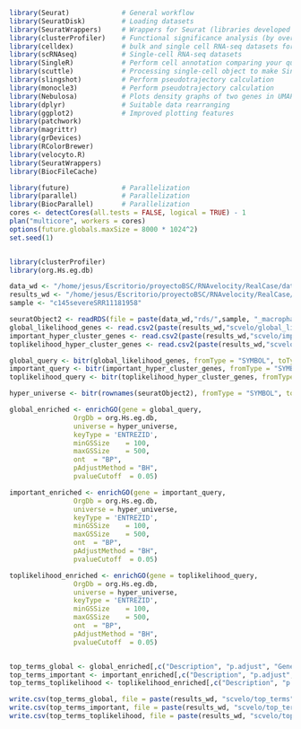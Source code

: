 ```r
library(Seurat)             # General workflow
library(SeuratDisk)         # Loading datasets
library(SeuratWrappers)     # Wrappers for Seurat (libraries developed by other adapted to work with Seurat)
library(clusterProfiler)    # Functional significance analysis (by over-representation of GO terms)
library(celldex)            # bulk and single cell RNA-seq datasets for performing cell annotation
library(scRNAseq)           # Single-cell RNA-seq datasets
library(SingleR)            # Perform cell annotation comparing your query dataset against a (usually manually curated) reference dataset
library(scuttle)            # Processing single-cell object to make SingleR work
library(slingshot)          # Perform pseudotrajectory calculation
library(monocle3)           # Perform pseudotrajectory calculation
library(Nebulosa)           # Plots density graphs of two genes in UMAP # (useful for manual annotation of cell types)
library(dplyr)              # Suitable data rearranging
library(ggplot2)            # Improved plotting features
library(patchwork)
library(magrittr)
library(grDevices)
library(RColorBrewer)
library(velocyto.R)
library(SeuratWrappers)
library(BiocFileCache)

library(future)             # Parallelization
library(parallel)           # Parallelization
library(BiocParallel)       # Parallelization
cores <- detectCores(all.tests = FALSE, logical = TRUE) - 1
plan("multicore", workers = cores)
options(future.globals.maxSize = 8000 * 1024^2)
set.seed(1)


library(clusterProfiler)
library(org.Hs.eg.db)
```

```r
data_wd <- "/home/jesus/Escritorio/proyectoBSC/RNAvelocity/RealCase/datasets/COVID/seurat/" 
results_wd <- "/home/jesus/Escritorio/proyectoBSC/RNAvelocity/RealCase/results/severe/"  
sample <- "c145severeSRR11181958"

seuratObject2 <- readRDS(file = paste(data_wd,"rds/",sample, "_macrophages",".rds", sep=""))
global_likelihood_genes <- read.csv2(paste(results_wd,"scvelo/global_likelihood_genes.csv", sep=""), header=TRUE, sep=",")[,"X0"]
important_hyper_cluster_genes <- read.csv2(paste(results_wd,"scvelo/important_hyper_cluster_genes.csv", sep=""), header=TRUE, sep=",")[,"X0"]
toplikelihood_hyper_cluster_genes <- read.csv2(paste(results_wd,"scvelo/toplikelihood_hyper_cluster_genes.csv", sep=""), header=TRUE, sep=",")[,"X0"]
```

```r
global_query <- bitr(global_likelihood_genes, fromType = "SYMBOL", toType = "ENTREZID", OrgDb = org.Hs.eg.db)[,2]
important_query <- bitr(important_hyper_cluster_genes, fromType = "SYMBOL", toType = "ENTREZID", OrgDb = org.Hs.eg.db)[,2]
toplikelihood_query <- bitr(toplikelihood_hyper_cluster_genes, fromType = "SYMBOL", toType = "ENTREZID", OrgDb = org.Hs.eg.db)[,2]

hyper_universe <- bitr(rownames(seuratObject2), fromType = "SYMBOL", toType = "ENTREZID", OrgDb = org.Hs.eg.db)[,2]

global_enriched <- enrichGO(gene = global_query,
                OrgDb = org.Hs.eg.db,
                universe = hyper_universe,
                keyType = 'ENTREZID',
                minGSSize    = 100,
                maxGSSize    = 500,
                ont  = "BP",
                pAdjustMethod = "BH",
                pvalueCutoff  = 0.05)

important_enriched <- enrichGO(gene = important_query,
                OrgDb = org.Hs.eg.db,
                universe = hyper_universe,
                keyType = 'ENTREZID',
                minGSSize    = 100,
                maxGSSize    = 500,
                ont  = "BP",
                pAdjustMethod = "BH",
                pvalueCutoff  = 0.05)

toplikelihood_enriched <- enrichGO(gene = toplikelihood_query,
                OrgDb = org.Hs.eg.db,
                universe = hyper_universe,
                keyType = 'ENTREZID',
                minGSSize    = 100,
                maxGSSize    = 500,
                ont  = "BP",
                pAdjustMethod = "BH",
                pvalueCutoff  = 0.05)


top_terms_global <- global_enriched[,c("Description", "p.adjust", "GeneRatio")] %>% arrange(p.adjust) %>% head(10)
top_terms_important <- important_enriched[,c("Description", "p.adjust", "GeneRatio")] %>% arrange(p.adjust) %>% head(10)
top_terms_toplikelihood <- toplikelihood_enriched[,c("Description", "p.adjust", "GeneRatio")] %>% arrange(p.adjust) %>% head(10)

write.csv(top_terms_global, file = paste(results_wd, "scvelo/top_terms", "_global_enriched.csv", sep=""))
write.csv(top_terms_important, file = paste(results_wd, "scvelo/top_terms", "_important_enriched.csv", sep=""))
write.csv(top_terms_toplikelihood, file = paste(results_wd, "scvelo/top_terms", "_toplikelihood_enriched.csv", sep=""))          
```